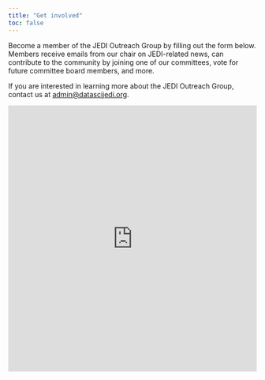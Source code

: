 ```yaml
---
title: "Get involved"
toc: false
---
```


Become a member of the JEDI Outreach Group by filling out the form below.
Members receive emails from our chair on JEDI-related news, can contribute to the community by joining one of our committees, vote for future committee board members, and more.

If you are interested in learning more about the JEDI Outreach Group, contact us at [admin\@datascijedi.org](mailto:admin@datascijedi.org).

```{=html}
<iframe id="JotFormIFrame-230192987790064" title="JEDI OG Membership "
  onload="window.parent.scrollTo(0,0)" allowtransparency="true"
  allowfullscreen="true" allow="geolocation; microphone; camera"
  src="https://form.jotform.com/zzlalo/jedi-og-membership" frameborder="0"
  style="       min-width: 100%;       height:539px;       border:none;"
  scrolling="yes"> 
</iframe>
<script type="text/javascript">
  var ifr = document.getElementById("JotFormIFrame-230192987790064");
  if (ifr) {
    var src = ifr.src;
    var iframeParams = [];
    if (window.location.href && window.location.href.indexOf("?") > -1) {
      iframeParams = iframeParams.concat(
        window.location.href
          .substr(window.location.href.indexOf("?") + 1)
          .split("&")
      );
    }
    if (src && src.indexOf("?") > -1) {
      iframeParams = iframeParams.concat(
        src.substr(src.indexOf("?") + 1).split("&")
      );
      src = src.substr(0, src.indexOf("?"));
    }
    iframeParams.push("isIframeEmbed=1");
    ifr.src = src + "?" + iframeParams.join("&");
  }
  window.handleIFrameMessage = function (e) {
    if (typeof e.data === "object") {
      return;
    }
    var args = e.data.split(":");
    if (args.length > 2) {
      iframe = document.getElementById("JotFormIFrame-" + args[args.length - 1]);
    } else {
      iframe = document.getElementById("JotFormIFrame");
    }
    if (!iframe) {
      return;
    }
    switch (args[0]) {
      case "scrollIntoView":
        iframe.scrollIntoView();
        break;
      case "setHeight":
        iframe.style.height = args[1] + "px";
        if (
          !isNaN(args[1]) &&
          parseInt(iframe.style.minHeight) > parseInt(args[1])
        ) {
          iframe.style.minHeight = args[1] + "px";
        }
        break;
      case "collapseErrorPage":
        if (iframe.clientHeight > window.innerHeight) {
          iframe.style.height = window.innerHeight + "px";
        }
        break;
      case "reloadPage":
        window.location.reload();
        break;
      case "loadScript":
        if (!window.isPermitted(e.origin, ["jotform.com", "jotform.pro"])) {
          break;
        }
        var src = args[1];
        if (args.length > 3) {
          src = args[1] + ":" + args[2];
        }
        var script = document.createElement("script");
        script.src = src;
        script.type = "text/javascript";
        document.body.appendChild(script);
        break;
      case "exitFullscreen":
        if (window.document.exitFullscreen) window.document.exitFullscreen();
        else if (window.document.mozCancelFullScreen)
          window.document.mozCancelFullScreen();
        else if (window.document.mozCancelFullscreen)
          window.document.mozCancelFullScreen();
        else if (window.document.webkitExitFullscreen)
          window.document.webkitExitFullscreen();
        else if (window.document.msExitFullscreen)
          window.document.msExitFullscreen();
        break;
    }
    var isJotForm = e.origin.indexOf("jotform") > -1 ? true : false;
    if (
      isJotForm &&
      "contentWindow" in iframe &&
      "postMessage" in iframe.contentWindow
    ) {
      var urls = {
        docurl: encodeURIComponent(document.URL),
        referrer: encodeURIComponent(document.referrer),
      };
      iframe.contentWindow.postMessage(
        JSON.stringify({ type: "urls", value: urls }),
        "*"
      );
    }
  };
  window.isPermitted = function (originUrl, whitelisted_domains) {
    var url = document.createElement("a");
    url.href = originUrl;
    var hostname = url.hostname;
    var result = false;
    if (typeof hostname !== "undefined") {
      whitelisted_domains.forEach(function (element) {
        if (
          hostname.slice(-1 * element.length - 1) === ".".concat(element) ||
          hostname === element
        ) {
          result = true;
        }
      });
      return result;
    }
  };
  if (window.addEventListener) {
    window.addEventListener("message", handleIFrameMessage, false);
  } else if (window.attachEvent) {
    window.attachEvent("onmessage", handleIFrameMessage);
  }
</script>
```
